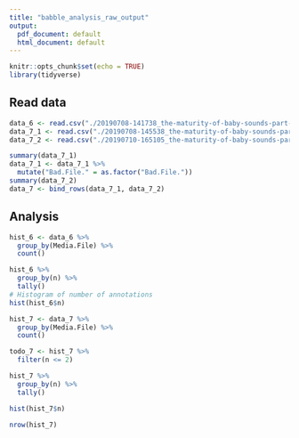 ```yaml
---
title: "babble_analysis_raw_output"
output:
  pdf_document: default
  html_document: default
---
```


```r
knitr::opts_chunk$set(echo = TRUE)
library(tidyverse)
```



## Read data

```r
data_6 <- read.csv("./20190708-141738_the-maturity-of-baby-sounds-part-6_answers.csv", sep=';')
data_7_1 <- read.csv("./20190708-145538_the-maturity-of-baby-sounds-part-7_answers.csv", sep=';')
data_7_2 <- read.csv("./20190710-165105_the-maturity-of-baby-sounds-part-7_answers.csv", sep=';')

summary(data_7_1)
data_7_1 <- data_7_1 %>% 
  mutate("Bad.File." = as.factor("Bad.File."))
summary(data_7_2)
data_7 <- bind_rows(data_7_1, data_7_2)
```


## Analysis

```r
hist_6 <- data_6 %>%
  group_by(Media.File) %>% 
  count()

hist_6 %>% 
  group_by(n) %>% 
  tally()
# Histogram of number of annotations
hist(hist_6$n)

hist_7 <- data_7 %>%
  group_by(Media.File) %>% 
  count()

todo_7 <- hist_7 %>% 
  filter(n <= 2)

hist_7 %>% 
  group_by(n) %>% 
  tally()

hist(hist_7$n)

nrow(hist_7)
  
```